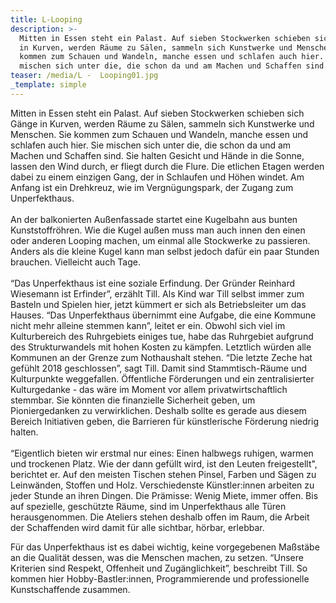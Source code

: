 ```yaml
---
title: L-Looping
description: >-
  Mitten in Essen steht ein Palast. Auf sieben Stockwerken schieben sich Gänge
  in Kurven, werden Räume zu Sälen, sammeln sich Kunstwerke und Menschen. Sie
  kommen zum Schauen und Wandeln, manche essen und schlafen auch hier. Sie
  mischen sich unter die, die schon da und am Machen und Schaffen sind.
teaser: /media/L -  Looping01.jpg
_template: simple
---
```


Mitten in Essen steht ein Palast. Auf sieben Stockwerken schieben sich Gänge in Kurven, werden Räume zu Sälen, sammeln sich Kunstwerke und Menschen. Sie kommen zum Schauen und Wandeln, manche essen und schlafen auch hier. Sie mischen sich unter die, die schon da und am Machen und Schaffen sind. Sie halten Gesicht und Hände in die Sonne, lassen den Wind durch, er fliegt durch die Flure. Die etlichen Etagen werden dabei zu einem einzigen Gang, der in Schlaufen und Höhen windet. Am Anfang ist ein Drehkreuz, wie im Vergnügungspark, der Zugang zum Unperfekthaus.\
\
An der balkonierten Außenfassade startet eine Kugelbahn aus bunten Kunststoffröhren. Wie die Kugel außen muss man auch innen den einen oder anderen Looping machen, um einmal alle Stockwerke zu passieren. Anders als die kleine Kugel kann man selbst jedoch dafür ein paar Stunden brauchen. Vielleicht auch Tage.\
\
“Das Unperfekthaus ist eine soziale Erfindung. Der Gründer Reinhard Wiesemann ist Erfinder”, erzählt Till. Als Kind war Till selbst immer zum Basteln und Spielen hier, jetzt kümmert er sich als Betriebsleiter um das Hauses. “Das Unperfekthaus übernimmt eine Aufgabe, die eine Kommune nicht mehr alleine stemmen kann”, leitet er ein. Obwohl sich viel im Kulturbereich des Ruhrgebiets einiges tue, habe das Ruhrgebiet aufgrund des Strukturwandels mit hohen Kosten zu kämpfen. Letztlich würden alle Kommunen an der Grenze zum Nothaushalt stehen. “Die letzte Zeche hat gefühlt 2018 geschlossen”, sagt Till. Damit sind Stammtisch-Räume und Kulturpunkte weggefallen. Öffentliche Förderungen und ein zentralisierter Kulturgedanke - das wäre im Moment vor allem privatwirtschaftlich stemmbar. Sie könnten die finanzielle Sicherheit geben, um Pioniergedanken zu verwirklichen. Deshalb sollte es gerade aus diesem Bereich Initiativen geben, die Barrieren für künstlerische Förderung niedrig halten.\
\
“Eigentlich bieten wir erstmal nur eines: Einen halbwegs ruhigen, warmen und trockenen Platz. Wie der dann gefüllt wird, ist den Leuten freigestellt", berichtet er. Auf den meisten Tischen stehen Pinsel, Farben und Sägen zu Leinwänden, Stoffen und Holz. Verschiedenste Künstler\:innen arbeiten zu jeder Stunde an ihren Dingen. Die Prämisse: Wenig Miete, immer offen. Bis auf spezielle, geschützte Räume, sind im Unperfekthaus alle Türen herausgenommen. Die Ateliers stehen deshalb offen im Raum, die Arbeit der Schaffenden wird damit für alle sichtbar, hörbar, erlebbar.

Für das Unperfekthaus ist es dabei wichtig, keine vorgegebenen Maßstäbe an die Qualität dessen, was die Menschen machen, zu setzen. “Unsere Kriterien sind Respekt, Offenheit und Zugänglichkeit”, beschreibt Till. So kommen hier Hobby-Bastler\:innen, Programmierende und professionelle Kunstschaffende zusammen.
